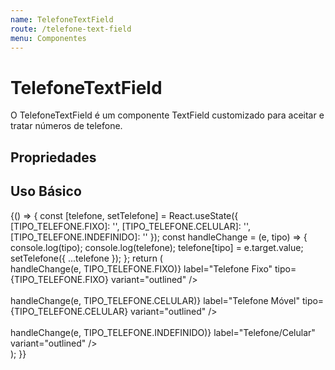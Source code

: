 ```yaml
---
name: TelefoneTextField
route: /telefone-text-field
menu: Componentes
---
```



# TelefoneTextField

O TelefoneTextField é um componente TextField customizado para aceitar e tratar números de telefone.

## Propriedades

<Props of={TelefoneTextField} />

## Uso Básico

<Playground>
  {() => {
    const [telefone, setTelefone] = React.useState({
      [TIPO_TELEFONE.FIXO]: '',
      [TIPO_TELEFONE.CELULAR]: '',
      [TIPO_TELEFONE.INDEFINIDO]: ''
    });
    const handleChange = (e, tipo) => {
      console.log(tipo);
      console.log(telefone);
      telefone[tipo] = e.target.value;
      setTelefone({ ...telefone });
    };
    return (
      <div>
        <div>
          <TelefoneTextField
            value={telefone[TIPO_TELEFONE.FIXO]}
            onChange={e => handleChange(e, TIPO_TELEFONE.FIXO)}
            label="Telefone Fixo"
            tipo={TIPO_TELEFONE.FIXO}
            variant="outlined"
          />
        </div>
        <br />
        <div>
          <TelefoneTextField
            value={telefone[TIPO_TELEFONE.CELULAR]}
            onChange={e => handleChange(e, TIPO_TELEFONE.CELULAR)}
            label="Telefone Móvel"
            tipo={TIPO_TELEFONE.CELULAR}
            variant="outlined"
          />
        </div>
        <br />
        <div>
          <TelefoneTextField
            value={telefone[TIPO_TELEFONE.INDEFINIDO]}
            onChange={e => handleChange(e, TIPO_TELEFONE.INDEFINIDO)}
            label="Telefone/Celular"
            variant="outlined"
          />
        </div>
      </div>
    );
  }}
</Playground>
